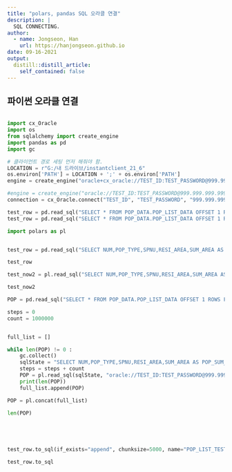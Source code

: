 ```yaml
---
title: "polars, pandas SQL 오라클 연결"
description: |
  SQL CONNECTING.
author:
  - name: Jongseon, Han
    url: https://hanjongseon.github.io
date: 09-16-2021
output:
  distill::distill_article:
    self_contained: false
---
```




<h2> 파이썬 오라클 연결 </h2>


```python

import cx_Oracle
import os
from sqlalchemy import create_engine
import pandas as pd
import gc

# 클라이언트 경로 세팅 먼저 해줘야 함.
LOCATION = r"G:/내 드라이브/instantclient_21_6"
os.environ['PATH'] = LOCATION + ';' + os.environ['PATH']
engine = create_engine("oracle+cx_oracle://TEST_ID:TEST_PASSWORD@999.999.999.999:1521/ORCL")

#engine = create_engine("oracle://TEST_ID:TEST_PASSWORD@999.999.999.999:1521/ORCL")
connection = cx_Oracle.connect("TEST_ID", "TEST_PASSWORD", "999.999.999.999:1521/ORCL")

test_row = pd.read_sql("SELECT * FROM POP_DATA.POP_LIST_DATA OFFSET 1 ROWS FETCH NEXT 1 ROWS ONLY", con=connection)
test_row = pd.read_sql("SELECT * FROM POP_DATA.POP_LIST_DATA OFFSET 1 ROWS FETCH NEXT 1 ROWS ONLY", con=engine)

import polars as pl


test_row = pd.read_sql("SELECT NUM,POP_TYPE,SPNU,RESI_AREA,SUM_AREA AS POP_SUM_AREA, ASSESS, DANJI_CODE2 FROM POP_DATA.POP_LIST_DATA OFFSET 0 ROWS FETCH NEXT 1000000 ROWS ONLY", con=engine)

test_row

test_now2 = pl.read_sql("SELECT NUM,POP_TYPE,SPNU,RESI_AREA,SUM_AREA AS POP_SUM_AREA, ASSESS, DANJI_CODE2 FROM POP_DATA.POP_LIST_DATA OFFSET 0 ROWS FETCH NEXT 1000000 ROWS ONLY", "oracle://TEST_ID:TEST_PASSWORD@999.999.999.999:1521/ORCL")

test_now2

POP = pd.read_sql("SELECT * FROM POP_DATA.POP_LIST_DATA OFFSET 1 ROWS FETCH NEXT 1 ROWS ONLY", con=engine)

steps = 0
count = 1000000


full_list = []

while len(POP) != 0 :
    gc.collect()
    sqlState = "SELECT NUM,POP_TYPE,SPNU,RESI_AREA,SUM_AREA AS POP_SUM_AREA, ASSESS, DANJI_CODE2 FROM POP_DATA.POP_LIST_DATA OFFSET "+str(steps)+" ROWS FETCH NEXT "+str(count)+" ROWS ONLY"
    steps = steps + count
    POP = pl.read_sql(sqlState, "oracle://TEST_ID:TEST_PASSWORD@999.999.999.999:1521/ORCL")
    print(len(POP))
    full_list.append(POP)

POP = pl.concat(full_list)

len(POP)





test_row.to_sql(if_exists="append", chunksize=5000, name="POP_LIST_TESTDATA", con=engine, index=False)

test_row.to_sql







 
```


<script async src="https://pagead2.googlesyndication.com/pagead/js/adsbygoogle.js?client=ca-pub-3735692789004532"
     crossorigin="anonymous"></script>
     
     